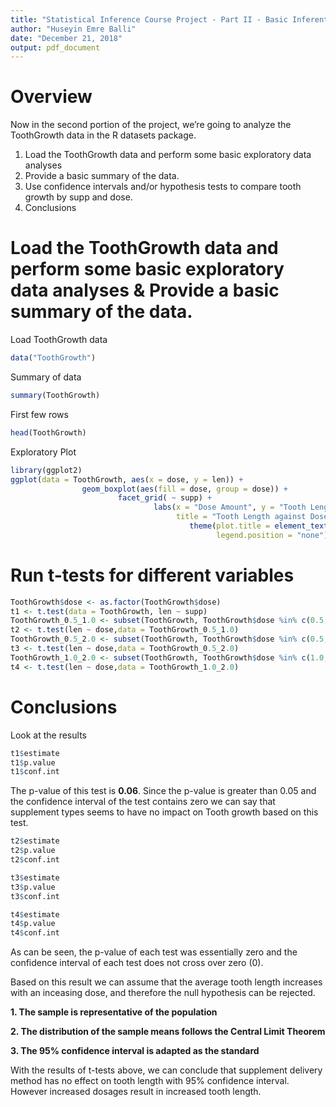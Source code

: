 ```yaml
---
title: "Statistical Inference Course Project - Part II - Basic Inferential Data Analysis"
author: "Huseyin Emre Balli"
date: "December 21, 2018"
output: pdf_document
---
```

# Overview
Now in the second portion of the project, we're going to analyze the ToothGrowth data in the R datasets package.

1. Load the ToothGrowth data and perform some basic exploratory data analyses
2. Provide a basic summary of the data.
3. Use confidence intervals and/or hypothesis tests to compare tooth growth by supp and dose.
4. Conclusions

# Load the ToothGrowth data and perform some basic exploratory data analyses & Provide a basic summary of the data.

Load ToothGrowth data

```r
data("ToothGrowth")
```

Summary of data

```r
summary(ToothGrowth)
```

First few rows

```r
head(ToothGrowth)
```

Exploratory Plot

```r
library(ggplot2)
ggplot(data = ToothGrowth, aes(x = dose, y = len)) + 
                geom_boxplot(aes(fill = dose, group = dose)) + 
                        facet_grid( ~ supp) +
                                labs(x = "Dose Amount", y = "Tooth Length", 
                                     title = "Tooth Length against Dose Amount") +
                                        theme(plot.title = element_text(hjust = 0.5), 
                                              legend.position = "none")
```

# Run t-tests for different variables

```r
ToothGrowth$dose <- as.factor(ToothGrowth$dose)
t1 <- t.test(data = ToothGrowth, len ~ supp)
ToothGrowth_0.5_1.0 <- subset(ToothGrowth, ToothGrowth$dose %in% c(0.5, 1.0))
t2 <- t.test(len ~ dose,data = ToothGrowth_0.5_1.0)
ToothGrowth_0.5_2.0 <- subset(ToothGrowth, ToothGrowth$dose %in% c(0.5, 2.0))
t3 <- t.test(len ~ dose,data = ToothGrowth_0.5_2.0)
ToothGrowth_1.0_2.0 <- subset(ToothGrowth, ToothGrowth$dose %in% c(1.0, 2.0))
t4 <- t.test(len ~ dose,data = ToothGrowth_1.0_2.0)
```

# Conclusions

Look at the results

```r
t1$estimate
t1$p.value
t1$conf.int
```
The p-value of this test is **0.06**. Since the p-value is greater than 0.05 and the confidence interval of the test contains zero we can say that supplement types seems to have no impact on Tooth growth based on this test.

```r
t2$estimate
t2$p.value
t2$conf.int
```

```r
t3$estimate
t3$p.value
t3$conf.int
```

```r
t4$estimate
t4$p.value
t4$conf.int
```

As can be seen, the p-value of each test was essentially zero and the confidence interval of each test does not cross over zero (0).

Based on this result we can assume that the average tooth length increases with an inceasing dose, and therefore the null hypothesis can be rejected.

**1. The sample is representative of the population**

**2. The distribution of the sample means follows the Central Limit Theorem**

**3. The 95% confidence interval is adapted as the standard**

With the results of t-tests above, we can conclude that supplement delivery method has no effect on tooth length with 95% confidence interval. However increased dosages result in increased tooth length.